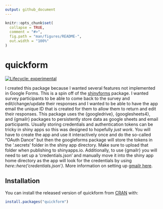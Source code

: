 ```yaml
---
output: github_document
---
```


<!-- README.md is generated from README.Rmd. Please edit that file -->

```r
knitr::opts_chunk$set(
  collapse = TRUE,
  comment = "#>",
  fig.path = "man/figures/README-",
  out.width = "100%"
)
```

# quickform

<!-- badges: start -->
[![Lifecycle: experimental](https://img.shields.io/badge/lifecycle-experimental-orange.svg)](https://www.tidyverse.org/lifecycle/#experimental)
<!-- badges: end -->

I created this package because I wanted several features not implemented in Google Forms. This is a spin off of the [shinyforms](https://github.com/daattali/shinyforms) package. I wanted survey participants to be able to come back to the survey and edit/change/update their responses and I wanted to be able to have the app email the unique ID that is created for them to allow them to return and edit their responses. This package uses the {googledrive}, {googlesheets4}, and {gmailr} packages to persistently store data as google sheets and email participants. Usually storing credentials and authentication tokens can be tricky in shiny apps so this was designed to hopefully _just work_. You will have to create the app and use it interactively once and do the so-called "OAuth Dance" but then the googleforms package will store the tokens in the '.secrets' folder in the shiny app directory. Make sure to upload that folder when publishing to shinyapps.io. Additionally, to use {gmailr} you will need to set up a 'credentials.json' and manually move it into the shiny app home directory as the app will look for the credentials by using _here::here('credentials.json')_. More information on setting up [gmailr here](https://github.com/r-lib/gmailr). 

## Installation

You can install the released version of quickform from [CRAN](https://CRAN.R-project.org) with:

``` r
install.packages("quickform")
``` 

